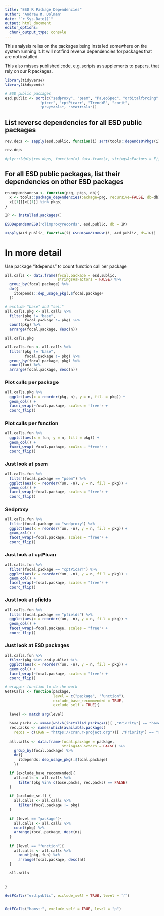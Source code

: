 ```yaml
---
title: "ESD R Package Dependencies"
author: "Andrew M. Dolman"
date: "`r Sys.Date()`"
output: html_document
editor_options: 
  chunk_output_type: console
---
```


This analysis relies on the packages being installed somewhere on the system running it. It will not find reverse dependencies for packages that are not installed.  

This also misses published code, e.g. scripts as supplements to papers, that rely on our R packages. 

```r
library(tidyverse)
library(itdepends)
```

```r
# ESD public packages 
esd.public <- sort(c("sedproxy", "psem", "PaleoSpec", "orbitalforcing", "ecustools",
                "piccr", "cptPicarr", "TrenchR", "corit",
                "prxytools", "stattools"))
```

## List reverse dependencies for all ESD public packages
```r
rev.deps <- sapply(esd.public, function(i) sort(tools::dependsOnPkgs(i)))

rev.deps

#plyr::ldply(rev.deps, function(x) data.frame(x, stringsAsFactors = F))
```

## For all ESD public packages, list their dependencies on other ESD packages 
```r
ESDDependsOnESD <- function(pkg, pkgs, db){
  x <- tools::package_dependencies(package=pkg, recursive=FALSE, db=db)
  x[[1]][x[[1]] %in% pkgs]
}

IP <- installed.packages()

ESDDependsOnESD("climproxyrecords", esd.public, db = IP)

sapply(esd.public, function(i) ESDDependsOnESD(i, esd.public, db=IP))
```

# In more detail

Use package "itdepends" to count function call per package

```r
all.calls <- data.frame(focal.package = esd.public,
                        stringsAsFactors = FALSE) %>% 
  group_by(focal.package) %>% 
  do({
    itdepends::dep_usage_pkg(.$focal.package)
  })

# exclude "base" and "self"
all.calls.pkg <- all.calls %>% 
  filter(pkg != "base",
         focal.package != pkg) %>% 
  count(pkg) %>% 
  arrange(focal.package, desc(n))

all.calls.pkg
```


```r
all.calls.fun <- all.calls %>% 
  filter(pkg != "base", 
         focal.package != pkg) %>% 
  group_by(focal.package, pkg) %>%
  count(fun) %>%
  arrange(focal.package, desc(n)) 
```

### Plot calls per package

```r
all.calls.pkg %>% 
  ggplot(aes(x = reorder(pkg, n), y = n, fill = pkg)) +
  geom_col() +
  facet_wrap(~focal.package, scales = "free") +
  coord_flip()
```


### Plot calls per function

```r
all.calls.fun %>% 
  ggplot(aes(x = fun, y = n, fill = pkg)) +
  geom_col() +
  facet_wrap(~focal.package, scales = "free") +
  coord_flip()
```

### Just look at psem

```r
all.calls.fun %>% 
  filter(focal.package == "psem") %>% 
  ggplot(aes(x = reorder(fun, -n), y = n, fill = pkg)) +
  geom_col() +
  facet_wrap(~focal.package, scales = "free") +
  coord_flip()
```

### Sedproxy

```r
all.calls.fun %>% 
  filter(focal.package == "sedproxy") %>% 
  ggplot(aes(x = reorder(fun, -n), y = n, fill = pkg)) +
  geom_col() +
  facet_wrap(~focal.package, scales = "free") +
  coord_flip()
```

### Just look at cptPicarr
```r
all.calls.fun %>% 
  filter(focal.package == "cptPicarr") %>% 
  ggplot(aes(x = reorder(fun, -n), y = n, fill = pkg)) +
  geom_col() +
  facet_wrap(~focal.package, scales = "free") +
  coord_flip()
```

### Just look at pfields
```r
all.calls.fun %>% 
  filter(focal.package == "pfields") %>% 
  ggplot(aes(x = reorder(fun, -n), y = n, fill = pkg)) +
  geom_col() +
  facet_wrap(~focal.package, scales = "free") +
  coord_flip()
```

### Just look at ESD packages

```r
all.calls.fun %>% 
  filter(pkg %in% esd.public) %>% 
  ggplot(aes(x = reorder(fun, -n), y = n, fill = pkg)) +
  geom_col() +
  facet_wrap(~focal.package, scales = "free") +
  coord_flip()
```


```r
# wrapper function to do the work
GetFCalls <- function(package, 
                      level = c("package", "function"),
                      exclude_base_recommended = TRUE, 
                      exclude_self = TRUE){
  
  level <- match.arg(level)
  
  base.packs <- names(which(installed.packages()[ ,"Priority"] == "base", ))
  rec.packs <- names(which(available.packages(
    repos = c(CRAN = "https://cran.r-project.org"))[ ,"Priority"] == "recommended", ))
  
  all.calls <- data.frame(focal.package = package,
                          stringsAsFactors = FALSE) %>% 
    group_by(focal.package) %>% 
    do({
      itdepends::dep_usage_pkg(.$focal.package)
    })
  
  if (exclude_base_recommended){
    all.calls <- all.calls %>%
      filter(pkg %in% c(base.packs, rec.packs) == FALSE)
  }
  
  if (exclude_self) {
    all.calls <- all.calls %>%
      filter(focal.package != pkg)
  }  
  
  if (level == "package"){
    all.calls <- all.calls %>%
    count(pkg) %>% 
    arrange(focal.package, desc(n))
  }
  
  if (level == "function"){
    all.calls <- all.calls %>%
      count(pkg, fun) %>% 
      arrange(focal.package, desc(n))
  }
  
  all.calls
  
  
}

GetFCalls("esd.public", exclude_self = TRUE, level = "f")


GetFCalls("hamstr", exclude_self = TRUE, level = "p") 

```

